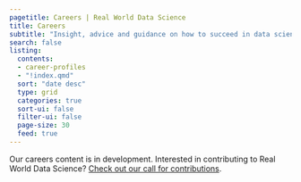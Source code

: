```yaml
---
pagetitle: Careers | Real World Data Science
title: Careers
subtitle: "Insight, advice and guidance on how to succeed in data science. In this section: [Career profiles](career-profiles/index.qmd)"
search: false 
listing:
  contents: 
  - career-profiles
  - "!index.qmd"
  sort: "date desc"
  type: grid
  categories: true
  sort-ui: false
  filter-ui: false
  page-size: 30
  feed: true
---
```

Our careers content is in development. Interested in contributing to Real World Data Science? [Check out our call for contributions](/contributor-docs/call-for-contributions.qmd). 
